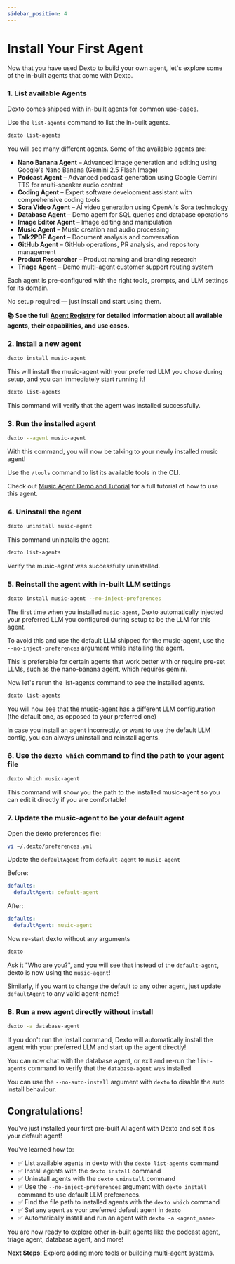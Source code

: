 ```yaml
---
sidebar_position: 4
---
```


# Install Your First Agent


Now that you have used Dexto to build your own agent, let's explore some of the in-built agents that come with Dexto.

### 1. List available Agents

Dexto comes shipped with in-built agents for common use-cases.

Use the `list-agents` command to list the in-built agents.

```bash
dexto list-agents
```

You will see many different agents. Some of the available agents are:

- **Nano Banana Agent** – Advanced image generation and editing using Google's Nano Banana (Gemini 2.5 Flash Image)
- **Podcast Agent** – Advanced podcast generation using Google Gemini TTS for multi-speaker audio content
- **Coding Agent** – Expert software development assistant with comprehensive coding tools
- **Sora Video Agent** – AI video generation using OpenAI's Sora technology
- **Database Agent** – Demo agent for SQL queries and database operations
- **Image Editor Agent** – Image editing and manipulation
- **Music Agent** – Music creation and audio processing
- **Talk2PDF Agent** – Document analysis and conversation
- **GitHub Agent** – GitHub operations, PR analysis, and repository management
- **Product Researcher** – Product naming and branding research
- **Triage Agent** – Demo multi-agent customer support routing system

Each agent is pre-configured with the right tools, prompts, and LLM settings for its domain.

No setup required — just install and start using them.

**📚 See the full [Agent Registry](../guides/agent-registry.md) for detailed information about all available agents, their capabilities, and use cases.**

### 2. Install a new agent

```bash
dexto install music-agent
```

This will install the music-agent with your preferred LLM you chose during setup, and you can immediately start running it!

```bash
dexto list-agents
```

This command will verify that the agent was installed successfully.

### 3. Run the installed agent

```bash
dexto --agent music-agent
```

With this command, you will now be talking to your newly installed music agent!

Use the `/tools` command to list its available tools in the CLI.

Check out [Music Agent Demo and Tutorial](../tutorials/music-agent.md) for a full tutorial of how to use this agent.

### 4. Uninstall the agent
```bash
dexto uninstall music-agent
```

This command uninstalls the agent.

```bash
dexto list-agents
```

Verify the music-agent was successfully uninstalled.

### 5. Reinstall the agent with in-built LLM settings

```bash
dexto install music-agent --no-inject-preferences
```

The first time when you installed `music-agent`, Dexto automatically injected your preferred LLM you configured during setup to be the LLM for this agent.

To avoid this and use the default LLM shipped for the music-agent, use the `--no-inject-preferences` argument while installing the agent.

This is preferable for certain agents that work better with or require pre-set LLMs, such as the nano-banana agent, which requires gemini.

Now let's rerun the list-agents command to see the installed agents.

```bash
dexto list-agents
```

You will now see that the music-agent has a different LLM configuration (the default one, as opposed to your preferred one)

In case you install an agent incorrectly, or want to use the default LLM config, you can always uninstall and reinstall agents.

### 6. Use the `dexto which` command to find the path to your agent file

```bash
dexto which music-agent
```

This command will show you the path to the installed music-agent so you can edit it directly if you are comfortable!


### 7. Update the music-agent to be your default agent

Open the dexto preferences file:

```bash
vi ~/.dexto/preferences.yml
```

Update the `defaultAgent` from `default-agent` to `music-agent`

Before:
```yml
defaults:
  defaultAgent: default-agent
```

After:

```yml
defaults:
  defaultAgent: music-agent
```

Now re-start dexto without any arguments

```bash
dexto
```

Ask it "Who are you?", and you will see that instead of the `default-agent`, dexto is now using the `music-agent`!

Similarly, if you want to change the default to any other agent, just update `defaultAgent` to any valid agent-name!

### 8. Run a new agent directly without install

```bash
dexto -a database-agent
```

If you don't run the install command, Dexto will automatically install the agent with your preferred LLM and start up the agent directly!

You can now chat with the database agent, or exit and re-run the `list-agents` command to verify that the `database-agent` was installed

You can use the `--no-auto-install` argument with `dexto` to disable the auto install behaviour.

## Congratulations!
You've just installed your first pre-built AI agent with Dexto and set it as your default agent!

You've learned how to:

- ✅ List available agents in dexto with the `dexto list-agents` command
- ✅ Install agents with the `dexto install` command
- ✅ Uninstall agents with the `dexto uninstall` command
- ✅ Use the `--no-inject-preferences` argument with `dexto install` command to use default LLM preferences.
- ✅ Find the file path to installed agents with the `dexto which` command
- ✅ Set any agent as your preferred default agent in `dexto`
- ✅ Automatically install and run an agent with `dexto -a <agent_name>`

You are now ready to explore other in-built agents like the podcast agent, triage agent, database agent, and more!

**Next Steps**: Explore adding more [tools](../concepts/tools.md) or building [multi-agent systems](../tutorials/multi-agent-systems.md).

